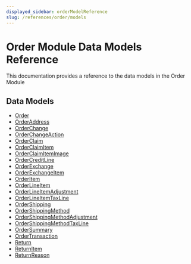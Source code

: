 ```yaml
---
displayed_sidebar: orderModelReference
slug: /references/order/models
---
```



# Order Module Data Models Reference

This documentation provides a reference to the data models in the Order Module

## Data Models

- [Order](../../order_models/variables/order_models.Order/page.mdx)
- [OrderAddress](../../order_models/variables/order_models.OrderAddress/page.mdx)
- [OrderChange](../../order_models/variables/order_models.OrderChange/page.mdx)
- [OrderChangeAction](../../order_models/variables/order_models.OrderChangeAction/page.mdx)
- [OrderClaim](../../order_models/variables/order_models.OrderClaim/page.mdx)
- [OrderClaimItem](../../order_models/variables/order_models.OrderClaimItem/page.mdx)
- [OrderClaimItemImage](../../order_models/variables/order_models.OrderClaimItemImage/page.mdx)
- [OrderCreditLine](../../order_models/variables/order_models.OrderCreditLine/page.mdx)
- [OrderExchange](../../order_models/variables/order_models.OrderExchange/page.mdx)
- [OrderExchangeItem](../../order_models/variables/order_models.OrderExchangeItem/page.mdx)
- [OrderItem](../../order_models/variables/order_models.OrderItem/page.mdx)
- [OrderLineItem](../../order_models/variables/order_models.OrderLineItem/page.mdx)
- [OrderLineItemAdjustment](../../order_models/variables/order_models.OrderLineItemAdjustment/page.mdx)
- [OrderLineItemTaxLine](../../order_models/variables/order_models.OrderLineItemTaxLine/page.mdx)
- [OrderShipping](../../order_models/variables/order_models.OrderShipping/page.mdx)
- [OrderShippingMethod](../../order_models/variables/order_models.OrderShippingMethod/page.mdx)
- [OrderShippingMethodAdjustment](../../order_models/variables/order_models.OrderShippingMethodAdjustment/page.mdx)
- [OrderShippingMethodTaxLine](../../order_models/variables/order_models.OrderShippingMethodTaxLine/page.mdx)
- [OrderSummary](../../order_models/variables/order_models.OrderSummary/page.mdx)
- [OrderTransaction](../../order_models/variables/order_models.OrderTransaction/page.mdx)
- [Return](../../order_models/variables/order_models.Return/page.mdx)
- [ReturnItem](../../order_models/variables/order_models.ReturnItem/page.mdx)
- [ReturnReason](../../order_models/variables/order_models.ReturnReason/page.mdx)
